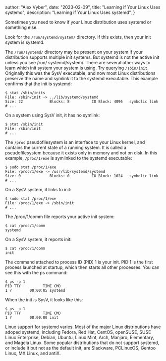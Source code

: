 
  author: "Alex Vyber",
  date: "2023-02-09",
  title: "Learning if Your Linux Uses systemd",
  description: "Learning if Your Linux Uses systemd",
}


Sometimes you need to know if your Linux distribution uses systemd or something else.

Look for the `/run/systemd/system/` directory. If this exists, then your init system is systemd.

The `/run/systemd/` directory may be present on your system if your distribution supports multiple
init systems. But systemd is not the active init unless you see /run/ systemd/system/. There are
several other ways to learn which init system your system is using. Try querying `/sbin/init`.
Originally this was the SysV executable, and now most Linux distributions preserve the name and
symlink it to the systemd executable. This example confirms that the init is systemd:

```shell
$ stat /sbin/inits
File: /sbin/init -> ../lib/systemd/systemd
Size: 22        	Blocks: 8          IO Block: 4096   symbolic link
# ...
```

On a system using SysV init, it has no symlink:

```shell
$ stat /sbin/init
File: /sbin/init
# ...
```

The `/proc` pseudofilesystem is an interface to your Linux kernel, and contains the current state of
a running system. It is called a pseudofilesystem because it exists only in memory and not on disk.
In this example, `/proc/1/exe` is symlinked to the systemd executable:

```shell
$ sudo stat /proc/1/exe
File: /proc/1/exe -> /usr/lib/systemd/systemd
Size: 0         	Blocks: 0          IO Block: 1024   symbolic link
# ...
```

On a SysV system, it links to init:

```shell
$ sudo stat /proc/1/exe
File: /proc/1/exe -> /sbin/init
# ...
```

The /proc/1/comm file reports your active init system:

```shell
$ cat /proc/1/comm
systemd
```

On a SysV system, it reports init:

```shell
$ cat /proc/1/comm
init
```

The command attached to process ID (PID) 1 is your init. PID 1 is the first process launched at
startup, which then starts all other processes. You can see this with the ps command:

```shell
$ ps -p 1
PID TTY          TIME CMD
1 ?        00:00:05 systemd
```

When the init is SysV, it looks like this:

```shell
$ ps -p 1
PID TTY          TIME CMD
1 ?        00:00:00 init
```

Linux support for systemd varies. Most of the major Linux distributions have adoped systemd,
including Fedora, Red Hat, CentOS, openSUSE, SUSE Linux Enterprise, Debian, Ubuntu, Linux Mint,
Arch, Manjaro, Elementary, and Mageia Linux. Some popular distributions that do not support systemd,
or include it but not as the default init, are Slackware, PCLinuxOS, Gentoo Linux, MX Linux, and
antiX.
